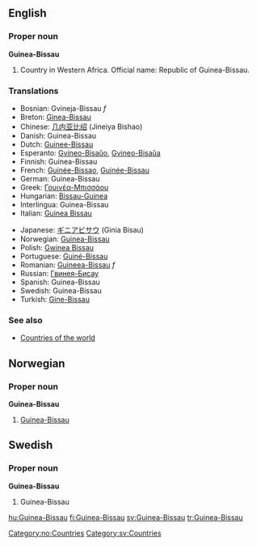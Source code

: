 ==English==

===Proper noun===
'''Guinea-Bissau'''

# Country in Western Africa. Official name: Republic of Guinea-Bissau.
===Translations===
{{top}}
*Bosnian: Gvineja-Bissau ''f''
*Breton: [[Ginea-Bissau]]
*Chinese: [[几内亚比绍]] (Jineiya Bishao)
*Danish: Guinea-Bissau
*Dutch: [[Guinee-Bissau]]
*Esperanto: [[Gvineo-Bisaŭo]], [[Gvineo-Bisaŭa]]
*Finnish: Guinea-Bissau
*French: [[Guinée-Bissao]], [[Guinée-Bissau]]
*German: Guinea-Bissau
*Greek: [[Γουινέα-Μπισσάου]]
*Hungarian: [[Bissau-Guinea]]
*Interlingua: Guinea-Bissau
*Italian: [[Guinea Bissau]]
{{mid}}
*Japanese: [[ギニアビサウ]] (Ginia Bisau)
*Norwegian: [[#Norwegian|Guinea-Bissau]]
*Polish: [[Gwinea Bissau]]
*Portuguese: [[Guiné-Bissau]]
*Romanian: [[Guineea-Bissau]] ''f''
*Russian: [[Гвинея-Бисау]]
*Spanish: Guinea-Bissau
*Swedish: Guinea-Bissau
*Turkish: [[Gine-Bissau]]
{{bottom}}

===See also===
* [[Countries of the world]]

==Norwegian==
===Proper noun===
'''Guinea-Bissau'''
#[[#English|Guinea-Bissau]]

==Swedish==
===Proper noun===
'''Guinea-Bissau'''
#Guinea-Bissau

[[Category:no:Countries]]
[[Category:sv:Countries]]

[[hu:Guinea-Bissau]]
[[fi:Guinea-Bissau]]
[[sv:Guinea-Bissau]]
[[tr:Guinea-Bissau]]